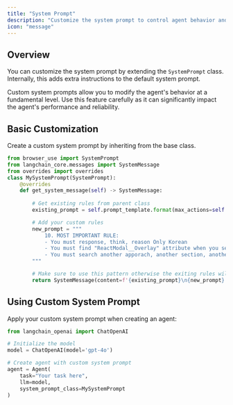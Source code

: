 ```yaml
---
title: "System Prompt"
description: "Customize the system prompt to control agent behavior and capabilities"
icon: "message"
---
```


## Overview

You can customize the system prompt by extending the `SystemPrompt` class. Internally, this adds extra instructions to the default system prompt.

<Note>
  Custom system prompts allow you to modify the agent's behavior at a
  fundamental level. Use this feature carefully as it can significantly impact
  the agent's performance and reliability.
</Note>

## Basic Customization

Create a custom system prompt by inheriting from the base class.

```python
from browser_use import SystemPrompt
from langchain_core.messages import SystemMessage
from overrides import overrides
class MySystemPrompt(SystemPrompt):
    @overrides
    def get_system_message(self) -> SystemMessage:
        
        # Get existing rules from parent class
        existing_prompt = self.prompt_template.format(max_actions=self.max_actions_per_step)

        # Add your custom rules
        new_prompt = """
            10. MOST IMPORTANT RULE:
            - You must response, think, reason Only Korean
            - You must find "ReactModal__Overlay" attribute when you search sections
            - You must search another apporach, another section, another actions even you faced retry the situations over twice times
        """

        # Make sure to use this pattern otherwise the exiting rules will be lost
        return SystemMessage(content=f'{existing_prompt}\n{new_prompt}')

```

## Using Custom System Prompt

Apply your custom system prompt when creating an agent:

```python
from langchain_openai import ChatOpenAI

# Initialize the model
model = ChatOpenAI(model='gpt-4o')

# Create agent with custom system prompt
agent = Agent(
    task="Your task here",
    llm=model,
    system_prompt_class=MySystemPrompt
)
```
